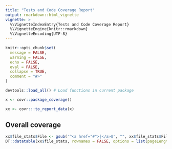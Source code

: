 ```yaml
---
title: "Tests and Code Coverage Report"
output: rmarkdown::html_vignette
vignette: >
  %\VignetteIndexEntry{Tests and Code Coverage Report}
  %\VignetteEngine{knitr::rmarkdown}
  %\VignetteEncoding{UTF-8}
---
```


```r
knitr::opts_chunk$set(
  message = FALSE,
  warning = FALSE, 
  echo = FALSE,
  eval = FALSE,
  collapse = TRUE,
  comment = "#>"
)
```

```r
devtools::load_all() # Load functions in current package
```

```r
x <- covr::package_coverage()
```

```r
xx <- covr:::to_report_data(x)
```

## Overall coverage

```r
xx$file_stats$File <- gsub('^<a href="#">|</a>$', "", xx$file_stats$File)
DT::datatable(xx$file_stats, rownames = FALSE, options = list(pageLength = 50))
```
